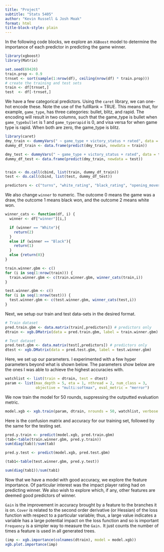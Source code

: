 ```yaml
---
title: "Project"
subtitle: "Stats 5405"
author: "Kevin Russell & Josh Moak"
format: html
title-block-style: plain
---
```


In the following code blocks, we explore an `XGBoost` model to determine the importance of each predictor in predicting the game winner.

```r
library(xgboost)
library(Matrix)
```

```r
set.seed(69420)
train.prop <- 0.9
trnset <- sort(sample(1:nrow(df), ceiling(nrow(df) * train.prop)))
# create the training and test sets
train <- df[trnset,]
test  <- df[-trnset,]
```

We have a few categorical predictors. Using the `caret` library, we can one-hot encode these. Note the use of the fullRank = TRUE. This means that, for example, `game_type`, has three categories: bullet, blitz, and rapid. The encoding will result in two columns, such that the game_type is bullet when `game_typebullet` is 1 and `game_typerapid` is 0, and visa versa for when game type is rapid. When both are zero, the game_type is blitz.

```r

library(caret)
dmy_train <- dummyVars(" ~ game_type + victory_status + rated", data = train, fullRank = TRUE)
dummy_df_train <- data.frame(predict(dmy_train, newdata = train))

dmy_test <- dummyVars(" ~ game_type + victory_status + rated", data = test, fullRank = TRUE)
dummy_df_test <- data.frame(predict(dmy_train, newdata = test))


train <- do.call(cbind, list(train, dummy_df_train))
test <- do.call(cbind, list(test, dummy_df_test))

```

```r

predictors <- c("turns", "white_rating", "black_rating", "opening_moves", "white_castle", "black_castle", "white_pawn_moves", "black_pawn_moves", "game_typebullet", "game_typerapid", "victory_statusMate", "victory_statusOut.of.Time", "victory_statusResign", "ratedTRUE")


```

We also change `winner` to numeric. The outcome 0 means the game was a draw, the outcome 1 means black won, and the outcome 2 means white won.

```r
winner_cats <- function(df, i) {
  winner <- df["winner"][i,]

  if (winner == "White"){
    return(2)
  }
  else if (winner == "Black"){
    return(1)
  }
  else {return(0)}
}

train.winner.gbm <- c()
for (i in seq(1:nrow(train))) {  
  train.winner.gbm <- c(train.winner.gbm, winner_cats(train,i))
}

test.winner.gbm <- c()
for (i in seq(1:nrow(test))) {  
  test.winner.gbm <- c(test.winner.gbm, winner_cats(test,i))
}

```

Next, we setup our train and test data-sets in the desired format.

```r
# Train dataset
pred.train.gbm <- data.matrix(train[,predictors]) # predictors only
dtrain <- xgb.DMatrix(data = pred.train.gbm, label = train.winner.gbm)

# Test dataset
pred.test.gbm <- data.matrix(test[,predictors]) # predictors only
dtest <- xgb.DMatrix(data = pred.test.gbm, label = test.winner.gbm)
```

Here, we set up our parameters. I experimented with a few hyper parameters beyond what is shown below. The parameters show below are the ones I was able to achieve the highest accuracies with.

```r

watchlist <- list(train = dtrain, test = dtest)
param <- list(max_depth = 5, eta = 1, nthread = 2, num_class = 3,
              objective = "multi:softmax", eval_metric = "merror")

```

We now train the model for 50 rounds, suppressing the outputted evaluation metric.

```r
model.xgb <- xgb.train(param, dtrain, nrounds = 50, watchlist, verbose = 0)
```

Here is the confusion matrix and accuracy for our training set, followed by the same for the testing set.

```r
pred.y.train <- predict(model.xgb, pred.train.gbm)
(tab<-table(train.winner.gbm, pred.y.train))
sum(diag(tab))/sum(tab)
```

```r
pred.y.test <- predict(model.xgb, pred.test.gbm)

(tab1<-table(test.winner.gbm, pred.y.test))

sum(diag(tab1))/sum(tab1)
```

Now that we have a model with good accuracy, we explore the feature importance. Of particular interest was the impact player rating had on predicting winner. We also wish to explore which, if any, other features are deemed good predictors of winner.


`Gain` is the improvement in accuracy brought by a feature to the branches it is on. `Cover` is related to the second order derivative (or Hessian) of the loss function with respect to a particular variable; thus, a large value indicates a variable has a large potential impact on the loss function and so is important `Frequency` is a simpler way to measure the `Gain.` It just counts the number of times a feature is used in all generated trees.

```r
(imp <- xgb.importance(colnames(dtrain), model = model.xgb))
xgb.plot.importance(imp)


```








